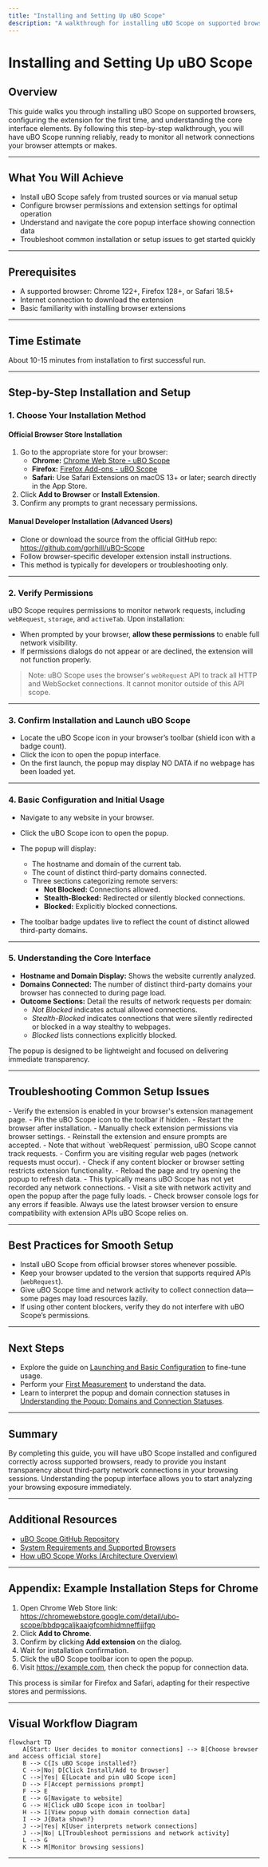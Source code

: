 ```yaml
---
title: "Installing and Setting Up uBO Scope"
description: "A walkthrough for installing uBO Scope on supported browsers, configuring the extension, and understanding its core interface. Covers initial permissions and basic troubleshooting so users can start monitoring connections without delay."
---
```


# Installing and Setting Up uBO Scope

## Overview
This guide walks you through installing uBO Scope on supported browsers, configuring the extension for the first time, and understanding the core interface elements. By following this step-by-step walkthrough, you will have uBO Scope running reliably, ready to monitor all network connections your browser attempts or makes.

---

## What You Will Achieve
- Install uBO Scope safely from trusted sources or via manual setup
- Configure browser permissions and extension settings for optimal operation
- Understand and navigate the core popup interface showing connection data
- Troubleshoot common installation or setup issues to get started quickly

---

## Prerequisites
- A supported browser: Chrome 122+, Firefox 128+, or Safari 18.5+
- Internet connection to download the extension
- Basic familiarity with installing browser extensions

---

## Time Estimate
About 10-15 minutes from installation to first successful run.

---

## Step-by-Step Installation and Setup

### 1. Choose Your Installation Method

#### Official Browser Store Installation
1. Go to the appropriate store for your browser:
   - **Chrome:** [Chrome Web Store - uBO Scope](https://chromewebstore.google.com/detail/ubo-scope/bbdpgcaljkaaigfcomhidmneffjjjfgp)
   - **Firefox:** [Firefox Add-ons - uBO Scope](https://addons.mozilla.org/firefox/addon/ubo-scope/)
   - **Safari:** Use Safari Extensions on macOS 13+ or later; search directly in the App Store.
2. Click **Add to Browser** or **Install Extension**.
3. Confirm any prompts to grant necessary permissions.

#### Manual Developer Installation (Advanced Users)
- Clone or download the source from the official GitHub repo: https://github.com/gorhill/uBO-Scope
- Follow browser-specific developer extension install instructions.
- This method is typically for developers or troubleshooting only.

---

### 2. Verify Permissions

uBO Scope requires permissions to monitor network requests, including `webRequest`, `storage`, and `activeTab`. Upon installation:

- When prompted by your browser, **allow these permissions** to enable full network visibility.
- If permissions dialogs do not appear or are declined, the extension will not function properly.

> Note: uBO Scope uses the browser's `webRequest` API to track all HTTP and WebSocket connections. It cannot monitor outside of this API scope.

---

### 3. Confirm Installation and Launch uBO Scope

- Locate the uBO Scope icon in your browser’s toolbar (shield icon with a badge count).
- Click the icon to open the popup interface.
- On the first launch, the popup may display NO DATA if no webpage has been loaded yet.

---

### 4. Basic Configuration and Initial Usage

- Navigate to any website in your browser.
- Click the uBO Scope icon to open the popup.
- The popup will display:
  - The hostname and domain of the current tab.
  - The count of distinct third-party domains connected.
  - Three sections categorizing remote servers:
    - **Not Blocked:** Connections allowed.
    - **Stealth-Blocked:** Redirected or silently blocked connections.
    - **Blocked:** Explicitly blocked connections.

- The toolbar badge updates live to reflect the count of distinct allowed third-party domains.

---

### 5. Understanding the Core Interface

- **Hostname and Domain Display:** Shows the website currently analyzed.
- **Domains Connected:** The number of distinct third-party domains your browser has connected to during page load.
- **Outcome Sections:** Detail the results of network requests per domain:
  - *Not Blocked* indicates actual allowed connections.
  - *Stealth-Blocked* indicates connections that were silently redirected or blocked in a way stealthy to webpages.
  - *Blocked* lists connections explicitly blocked.

The popup is designed to be lightweight and focused on delivering immediate transparency.

---

## Troubleshooting Common Setup Issues

<AccordionGroup title="Installation and Setup Troubleshooting">
<Accordion title='Extension Does Not Appear in Toolbar'>
- Verify the extension is enabled in your browser's extension management page.
- Pin the uBO Scope icon to the toolbar if hidden.
- Restart the browser after installation.
</Accordion>
<Accordion title='Permissions Prompt Not Shown or Denied'>
- Manually check extension permissions via browser settings.
- Reinstall the extension and ensure prompts are accepted.
- Note that without `webRequest` permission, uBO Scope cannot track requests.
</Accordion>
<Accordion title='Toolbar Badge Not Updating'>
- Confirm you are visiting regular web pages (network requests must occur).
- Check if any content blocker or browser setting restricts extension functionality.
- Reload the page and try opening the popup to refresh data.
</Accordion>
<Accordion title='Popup Shows "NO DATA" Continuously'>
- This typically means uBO Scope has not yet recorded any network connections.
- Visit a site with network activity and open the popup after the page fully loads.
- Check browser console logs for any errors if feasible.
</Accordion>
</AccordionGroup>

<Tip>
Always use the latest browser version to ensure compatibility with extension APIs uBO Scope relies on.
</Tip>

---

## Best Practices for Smooth Setup

- Install uBO Scope from official browser stores whenever possible.
- Keep your browser updated to the version that supports required APIs (`webRequest`).
- Give uBO Scope time and network activity to collect connection data—some pages may load resources lazily.
- If using other content blockers, verify they do not interfere with uBO Scope’s permissions.

---

## Next Steps

- Explore the guide on [Launching and Basic Configuration](https://yourdocs/getting-started/first-steps-usage-validation/running-and-configuring) to fine-tune usage.
- Perform your [First Measurement](https://yourdocs/getting-started/first-steps-usage-validation/first-successful-run) to understand the data.
- Learn to interpret the popup and domain connection statuses in [Understanding the Popup: Domains and Connection Statuses](https://yourdocs/guides/network-insights-common-workflows/understanding-popup).

---

## Summary
By completing this guide, you will have uBO Scope installed and configured correctly across supported browsers, ready to provide you instant transparency about third-party network connections in your browsing sessions. Understanding the popup interface allows you to start analyzing your browsing exposure immediately.

---

## Additional Resources
- [uBO Scope GitHub Repository](https://github.com/gorhill/uBO-Scope)
- [System Requirements and Supported Browsers](https://yourdocs/getting-started/introduction-and-installation/system-requirements)
- [How uBO Scope Works (Architecture Overview)](https://yourdocs/overview/architecture-features/how-ubo-scope-works)


---

## Appendix: Example Installation Steps for Chrome

1. Open Chrome Web Store link: https://chromewebstore.google.com/detail/ubo-scope/bbdpgcaljkaaigfcomhidmneffjjjfgp
2. Click **Add to Chrome**.
3. Confirm by clicking **Add extension** on the dialog.
4. Wait for installation confirmation.
5. Click the uBO Scope toolbar icon to open the popup.
6. Visit https://example.com, then check the popup for connection data.

This process is similar for Firefox and Safari, adapting for their respective stores and permissions.

---

## Visual Workflow Diagram
```mermaid
flowchart TD
    A[Start: User decides to monitor connections] --> B[Choose browser and access official store]
    B --> C{Is uBO Scope installed?}
    C -->|No| D[Click Install/Add to Browser]
    C -->|Yes| E[Locate and pin uBO Scope icon]
    D --> F[Accept permissions prompt]
    F --> E
    E --> G[Navigate to website]
    G --> H[Click uBO Scope icon in toolbar]
    H --> I[View popup with domain connection data]
    I --> J{Data shown?}
    J -->|Yes| K[User interprets network connections]
    J -->|No| L[Troubleshoot permissions and network activity]
    L --> G
    K --> M[Monitor browsing sessions]
```

---